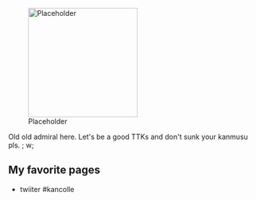 [[File:Placeholder|thumb|220px]]

Old old admiral here. Let's be a good TTKs and don't sunk your kanmusu pls. ; w;

==My favorite pages==

* twiiter #kancolle